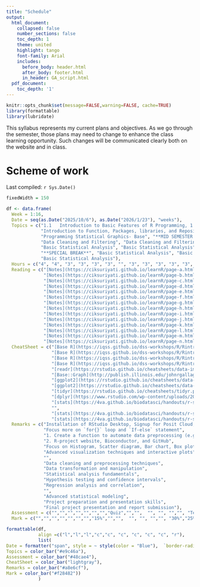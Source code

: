 ```yaml
---
title: "Schedule"
output:
  html_document:
    collapsed: false
    number_sections: false
    toc_depth: 1
    theme: united
    highlight: tango
    font-family: Arial
    includes:
      before_body: header.html
      after_body: footer.html
      in_header: GA_script.html
  pdf_document:
    toc_depth: '1'
---
```


```r
knitr::opts_chunk$set(message=FALSE,warning=FALSE, cache=TRUE)
library(formattable)
library(lubridate)
```

This syllabus represents my current plans and objectives. As we go through the semester, those plans may need to change to enhance the class learning opportunity. Such changes will be communicated clearly both on the website and in class.


# Scheme of work

Last compiled: `r Sys.Date()`

```r
fixedWidth = 150

df <- data.frame(
  Week = 1:16,
  Date = seq(as.Date("2025/10/6"), as.Date("2026/1/23"), "weeks"),
  Topics = c("1.1	Introduction to Basic Features of R Programming, 1.2	Logical vectors and relational operators", "1.3	Extracting elements from vector, 1.4	Data Frames and List ", "2.1     Flow control, Introduction to Function", 
             "Introduction to Function, Packages, libraries, and Repositories", "Importing data into R", 
             "Programming Statistical Graphics- Base", "**MID SEMESTER BREAK**", "Programming Statistical Graphics - ggplot2", 
             "Data Cleaning and Filtering", "Data Cleaning and Filtering", 
             "Basic Statistical Analysis", "Basic Statistical Analysis", 
             "**SPECIAL BREAK**", "Basic Statistical Analysis", "Basic Statistical Analysis", 
             "Basic Statistical Analysis"),
  Hours = c("4", "4", "3", "3", "3", "3", "", "3", "3", "3", "3", "3", "", "3", "3", "3"),
  Reading = c("[Notes](https://ciksuriyati.github.io/learnR/page-a.html)", 
              "[Notes](https://ciksuriyati.github.io/learnR/page-b.html)", 
              "[Notes](https://ciksuriyati.github.io/learnR/page-c.html)", 
              "[Notes](https://ciksuriyati.github.io/learnR/page-d.html)", 
              "[Notes](https://ciksuriyati.github.io/learnR/page-e.html)", 
              "[Notes](https://ciksuriyati.github.io/learnR/page-f.html)", "",
              "[Notes](https://ciksuriyati.github.io/learnR/page-g.html)", 
              "[Notes](https://ciksuriyati.github.io/learnR/page-h.html)", 
              "[Notes](https://ciksuriyati.github.io/learnR/page-i.html)", 
              "[Notes](https://ciksuriyati.github.io/learnR/page-j.html)", 
              "[Notes](https://ciksuriyati.github.io/learnR/page-k.html)", "",
              "[Notes](https://ciksuriyati.github.io/learnR/page-l.html)", 
              "[Notes](https://ciksuriyati.github.io/learnR/page-m.html)",
              "[Notes](https://ciksuriyati.github.io/learnR/page-n.html)"),
  CheatSheet = c("[Base R](https://iqss.github.io/dss-workshops/R/Rintro/base-r-cheat-sheet.pdf)", 
                 "[Base R](https://iqss.github.io/dss-workshops/R/Rintro/base-r-cheat-sheet.pdf)", 
                 "[Base R](https://iqss.github.io/dss-workshops/R/Rintro/base-r-cheat-sheet.pdf)", 
                 "[Base R](https://iqss.github.io/dss-workshops/R/Rintro/base-r-cheat-sheet.pdf)", 
                 "[readr](https://rstudio.github.io/cheatsheets/data-import.pdf)", 
                 "[Base::Graph](http://publish.illinois.edu/johnrgallagher/files/2015/10/BaseGraphicsCheatsheet.pdf)", "",
                 "[ggplot2](https://rstudio.github.io/cheatsheets/data-visualization.pdf)", 
                 "[ggplot2](https://rstudio.github.io/cheatsheets/data-visualization.pdf)", 
                 "[tidyr](https://rstudio.github.io/cheatsheets/tidyr.pdf)", 
                 "[dplyr](https://www.rstudio.com/wp-content/uploads/2015/02/data-wrangling-cheatsheet.pdf)", 
                 "[stats](https://4va.github.io/biodatasci/handouts/r-stats-cheatsheet.pdf)", "",
                 "", 
                 "[stats](https://4va.github.io/biodatasci/handouts/r-stats-cheatsheet.pdf)",
                 "[stats](https://4va.github.io/biodatasci/handouts/r-stats-cheatsheet.pdf)"),
  Remarks = c("Installation of RStudio Desktop, Signup for Posit Cloud, Google Colab, and Kaggle",
              "Focus more on `for{}` loop and `If-else` statement",
              "1. Create a function to automate data preprocessing (e.g., Missing value detection, etc.)",
              "2. R-project website, Bioconductor, and GitHub",
              "Focus on Histogram, Scatter diagram, Bar chart, Box plot, and Line chart",
              "Advanced visualization techniques and interactive plots",
              "",
              "Data cleaning and preprocessing techniques",
              "Data transformation and manipulation",
              "Statistical analysis fundamentals",
              "Hypothesis testing and confidence intervals",
              "Regression analysis and correlation",
              "",
              "Advanced statistical modeling",
              "Project preparation and presentation skills",
              "Final project presentation and report submission"),
  Assessment = c("","","","","","","","Quiz","","",  "", "", "","", "Test","Presentation & Report"),
  Mark = c("","","","","","","","15%","","",  "", "", "","", "30%","25% & 30%"))

formattable(df, 
            align =c("l","l","l","c","c", "c", "c", "c", "c", "r"), 
            list(
Date = formatter("span", style = ~ style(color = "Blue"),  `border-radius` = "4px", `padding-right` = "2px") ,
Topics = color_bar("#e9c46a"),
Assessment = color_bar("#48cae4"),
CheatSheet = color_bar("lightgray"),
Remarks = color_bar("#a8e6cf"),
Mark = color_bar("#f28482"))
            )

```

